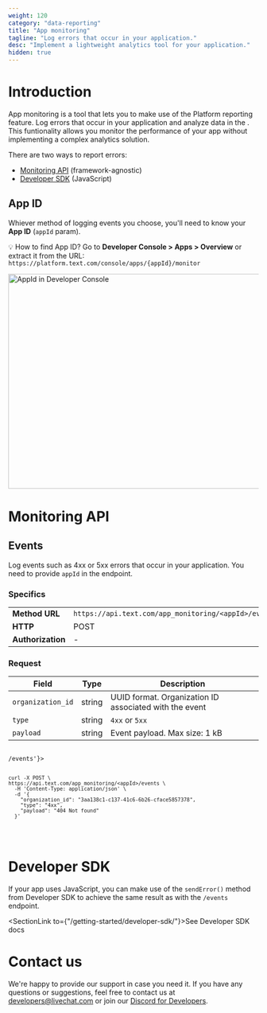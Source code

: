 ```yaml
---
weight: 120
category: "data-reporting"
title: "App monitoring"
tagline: "Log errors that occur in your application."
desc: "Implement a lightweight analytics tool for your application."
hidden: true
---
```


# Introduction

App monitoring is a tool that lets you to make use of the Platform reporting feature. Log errors that occur in your application and analyze data in the <Placeholder id="DEVELOPER_CONSOLE_URL" />. This funtionality allows you monitor the performance of your app without implementing a complex analytics solution.

There are two ways to report errors:

- [Monitoring API](#monitoring-api) (framework-agnostic)
- [Developer SDK](#developer-sdk) (JavaScript)

## App ID

Whiever method of logging events you choose, you'll need to know your __App ID__ (`appId` param).

💡 How to find App ID? Go to __Developer Console > Apps > Overview__ or extract it from the URL: `https://platform.text.com/console/apps/{appId}/monitor`

<div style={{maxWidth: "600px", marginBottom: "10px"}}>
  <img alt="AppId in Developer Console" src="/images/data-reporting/appId-developer-console.png" width="1340px" height="432px"/>
</div>

# Monitoring API

## Events

Log events such as 4xx or 5xx errors that occur in your application. You need to provide `appId` in the endpoint.

### Specifics

|                   |                                                      |
| ----------------- | ---------------------------------------------------- |
| __Method URL__    | `https://api.text.com/app_monitoring/<appId>/events` |
| __HTTP__          | POST                                                 |
| __Authorization__ | -                                                    |

### Request

| Field             | Type   | Description                                            |
| ----------------- | ------ | ------------------------------------------------------ |
| `organization_id` | string | UUID format. Organization ID associated with the event |
| `type`            | string | `4xx` or `5xx`                                         |
| `payload`         | string | Event payload. Max size: 1 kB                          |

<Code>
<CodeSample path={'/app_monitoring/<appId>/events'}>

```shell
curl -X POST \
https://api.text.com/app_monitoring/<appId>/events \
  -H 'Content-Type: application/json' \
  -d '{
    "organization_id": "3aa138c1-c137-41c6-6b26-cface5857378",
    "type": "4xx",
    "payload": "404 Not found"
  }'
```

</CodeSample>
</Code>

# Developer SDK

If your app uses JavaScript, you can make use of the `sendError()` method from Developer SDK to achieve the same result as with the `/events` endpoint.

<SectionLink to={"/getting-started/developer-sdk/"}>See Developer SDK docs</SectionLink>

# Contact us

We're happy to provide our support in case you need it. If you have any questions or suggestions, feel free to contact us at [developers@livechat.com](mailto:developers@livechat.com) or join our [Discord for Developers](https://discord.gg/NcfJu3a9kM).
